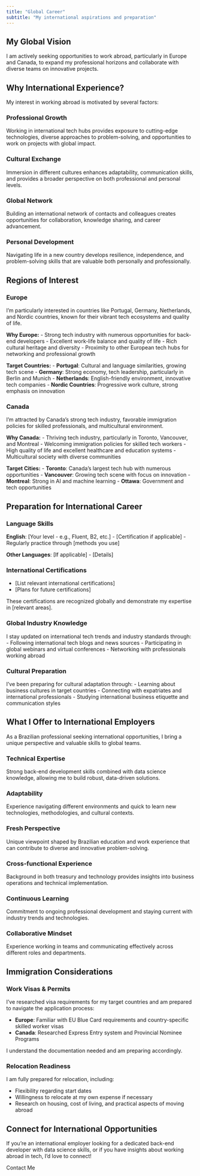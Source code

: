 ```yaml
---
title: "Global Career"
subtitle: "My international aspirations and preparation"
---
```


## My Global Vision

::: {.highlight-box}
I am actively seeking opportunities to work abroad, particularly in Europe and Canada, to expand my professional horizons and collaborate with diverse teams on innovative projects.
:::

## Why International Experience?

My interest in working abroad is motivated by several factors:

::: {.row}
::: {.col-md-6 .mb-4}
::: {.card .h-100}
::: {.card-body}
### Professional Growth

Working in international tech hubs provides exposure to cutting-edge technologies, diverse approaches to problem-solving, and opportunities to work on projects with global impact.
:::
:::
:::

::: {.col-md-6 .mb-4}
::: {.card .h-100}
::: {.card-body}
### Cultural Exchange

Immersion in different cultures enhances adaptability, communication skills, and provides a broader perspective on both professional and personal levels.
:::
:::
:::

::: {.col-md-6 .mb-4}
::: {.card .h-100}
::: {.card-body}
### Global Network

Building an international network of contacts and colleagues creates opportunities for collaboration, knowledge sharing, and career advancement.
:::
:::
:::

::: {.col-md-6 .mb-4}
::: {.card .h-100}
::: {.card-body}
### Personal Development

Navigating life in a new country develops resilience, independence, and problem-solving skills that are valuable both personally and professionally.
:::
:::
:::
:::

## Regions of Interest

::: {.region-card}
### Europe

I'm particularly interested in countries like Portugal, Germany, Netherlands, and Nordic countries, known for their vibrant tech ecosystems and quality of life.

**Why Europe:**
- Strong tech industry with numerous opportunities for back-end developers
- Excellent work-life balance and quality of life
- Rich cultural heritage and diversity
- Proximity to other European tech hubs for networking and professional growth

**Target Countries:**
- **Portugal**: Cultural and language similarities, growing tech scene
- **Germany**: Strong economy, tech leadership, particularly in Berlin and Munich
- **Netherlands**: English-friendly environment, innovative tech companies
- **Nordic Countries**: Progressive work culture, strong emphasis on innovation
:::

::: {.region-card}
### Canada

I'm attracted by Canada's strong tech industry, favorable immigration policies for skilled professionals, and multicultural environment.

**Why Canada:**
- Thriving tech industry, particularly in Toronto, Vancouver, and Montreal
- Welcoming immigration policies for skilled tech workers
- High quality of life and excellent healthcare and education systems
- Multicultural society with diverse communities

**Target Cities:**
- **Toronto**: Canada's largest tech hub with numerous opportunities
- **Vancouver**: Growing tech scene with focus on innovation
- **Montreal**: Strong in AI and machine learning
- **Ottawa**: Government and tech opportunities
:::

## Preparation for International Career

::: {.row}
::: {.col-md-6 .mb-4}
::: {.card .h-100}
::: {.card-body}
### Language Skills

**English**: [Your level - e.g., Fluent, B2, etc.]
- [Certification if applicable]
- Regularly practice through [methods you use]

**Other Languages**: [If applicable]
- [Details]
:::
:::
:::

::: {.col-md-6 .mb-4}
::: {.card .h-100}
::: {.card-body}
### International Certifications

- [List relevant international certifications]
- [Plans for future certifications]

These certifications are recognized globally and demonstrate my expertise in [relevant areas].
:::
:::
:::

::: {.col-md-6 .mb-4}
::: {.card .h-100}
::: {.card-body}
### Global Industry Knowledge

I stay updated on international tech trends and industry standards through:
- Following international tech blogs and news sources
- Participating in global webinars and virtual conferences
- Networking with professionals working abroad
:::
:::
:::

::: {.col-md-6 .mb-4}
::: {.card .h-100}
::: {.card-body}
### Cultural Preparation

I've been preparing for cultural adaptation through:
- Learning about business cultures in target countries
- Connecting with expatriates and international professionals
- Studying international business etiquette and communication styles
:::
:::
:::
:::

## What I Offer to International Employers

::: {.highlight-box}
As a Brazilian professional seeking international opportunities, I bring a unique perspective and valuable skills to global teams.
:::

::: {.row}
::: {.col-md-4 .mb-4}
::: {.card .h-100}
::: {.card-body}
### Technical Expertise

Strong back-end development skills combined with data science knowledge, allowing me to build robust, data-driven solutions.
:::
:::
:::

::: {.col-md-4 .mb-4}
::: {.card .h-100}
::: {.card-body}
### Adaptability

Experience navigating different environments and quick to learn new technologies, methodologies, and cultural contexts.
:::
:::
:::

::: {.col-md-4 .mb-4}
::: {.card .h-100}
::: {.card-body}
### Fresh Perspective

Unique viewpoint shaped by Brazilian education and work experience that can contribute to diverse and innovative problem-solving.
:::
:::
:::

::: {.col-md-4 .mb-4}
::: {.card .h-100}
::: {.card-body}
### Cross-functional Experience

Background in both treasury and technology provides insights into business operations and technical implementation.
:::
:::
:::

::: {.col-md-4 .mb-4}
::: {.card .h-100}
::: {.card-body}
### Continuous Learning

Commitment to ongoing professional development and staying current with industry trends and technologies.
:::
:::
:::

::: {.col-md-4 .mb-4}
::: {.card .h-100}
::: {.card-body}
### Collaborative Mindset

Experience working in teams and communicating effectively across different roles and departments.
:::
:::
:::
:::

## Immigration Considerations

::: {.card .mb-4}
::: {.card-body}
### Work Visas & Permits

I've researched visa requirements for my target countries and am prepared to navigate the application process:

- **Europe**: Familiar with EU Blue Card requirements and country-specific skilled worker visas
- **Canada**: Researched Express Entry system and Provincial Nominee Programs

I understand the documentation needed and am preparing accordingly.
:::
:::

::: {.card .mb-4}
::: {.card-body}
### Relocation Readiness

I am fully prepared for relocation, including:

- Flexibility regarding start dates
- Willingness to relocate at my own expense if necessary
- Research on housing, cost of living, and practical aspects of moving abroad
:::
:::

## Connect for International Opportunities

::: {.text-center .my-5}
If you're an international employer looking for a dedicated back-end developer with data science skills, or if you have insights about working abroad in tech, I'd love to connect!

[Contact Me]{.btn .btn-lg .btn-primary}
:::
